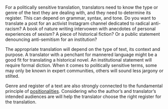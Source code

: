 
For a politically sensitive translation, translators need to know the type or genre of the text they are dealing with, and they need to determine its register. This can depend on grammar, syntax, and tone. Do you want to translate a post for an activist Instagram channel dedicated to radical anti-racism? A book of nature writing intervowen with anecdotes of personal experiences of sexism? A piece of historical fiction? Or a public statement denouncing anti-semitism for an institution?

The appropriate translation will depend on the type of text, its context and purpose. A translator with a penchant for mannered language might be a good fit for translating a historical novel. An institutional statement will require formal diction. When it comes to politically sensitive terms, some may only be known in expert communities, others will sound less jargony or stilted.

Genre and register of a text are also strongly connected to the fundamental principle of [positionalities](#positionalities). Considering who the author’s and translator’s intended audiences are will help the translator choose the right register for the translation.

<TermExampleContainer>
    <TermExample term="microaggressions" />
</TermExampleContainer>
